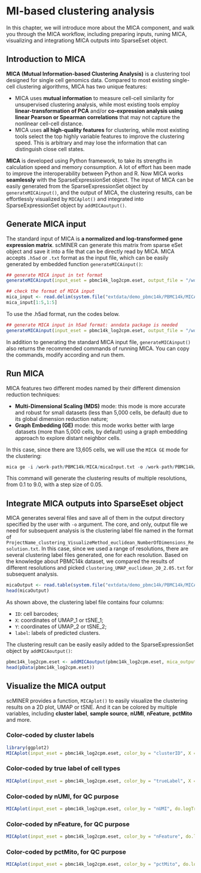 # MI-based clustering analysis

In this chapter, we will introduce more about the MICA component, and walk you through the MICA workflow, including preparing inputs, runing MICA, visualizing and integrationg MICA outputs into SparseEset object.

## Introduction to MICA

**MICA (Mutual Information-based Clustering Analysis)** is a clustering tool designed for single cell genomics data. Compared to most existing single-cell clustering algorithms, MICA has two unique features:

- MICA uses **mutual information** to measure cell-cell similarity for unsupervised clustering analysis, while most existing tools employ **linear-transformation of PCA** and/or **co-expression analysis using linear Pearson or Spearman correlations** that may not capture the nonlinear cell-cell distance.
- MICA uses **all high-quality features** for clustering, while most existing tools select the top highly variable features to improve the clustering speed. This is arbitrary and may lose the information that can distinguish close cell states.  

**MICA** is developed using Python framework, to take its strengths in calculation speed and memory consumption. A lot of effort has been made to improve the interoperability between Python and R. Now MICA works **seamlessly** with the SparseExpressionSet object. The input of MICA can be easily generated from the SparseExpressionSet object by `generateMICAinput()`, and the output of MICA, the clustering results, can be effortlessly visualized by `MICAplot()` and integrated into SparseExpressionSet object by `addMICAoutput()`.

## Generate MICA input

The standard input of MICA is **a normalized and log-transformed gene expression matrix**. scMINER can generate this matrix from sparse eSet object and save it into a file that can be directly read by MICA. MICA accepts `.h5ad` or `.txt` format as the input file, which can be easily generated by embedded function `generateMICAinput()`:
```r
## generate MICA input in txt format
generateMICAinput(input_eset = pbmc14k_log2cpm.eset, output_file = "/work-path/PBMC14k/MICA/micaInput.txt", overwrite = FALSE)

## check the format of MICA input
mica_input <- read.delim(system.file("extdata/demo_pbmc14k/PBMC14k/MICA/micaInput.txt", package = "scMINER"), header = T, sep = "\t", row.names = 1)
mica_input[1:5,1:5]
```

To use the .h5ad format, run the codes below.
```r
## generate MICA input in h5ad format: anndata package is needed
generateMICAinput(input_eset = pbmc14k_log2cpm.eset, output_file = "/work-path/PBMC14k/MICA/micaInput.h5ad", overwrite = FALSE)
```

In addition to generating the standard MICA input file, `generateMICAinput()` also returns the recommended commands of running MICA. You can copy the commands, modify according and run them.


## Run MICA

MICA features two different modes named by their different dimension reduction techniques:

- **Multi-Dimensional Scaling (MDS)** mode: this mode is more accurate and robust for small datasets (less than 5,000 cells, be default) due to its global dimension reduction nature;
- **Graph Embedding (GE)** mode: this mode works better with large datasets (more than 5,000 cells, by default) using a graph embedding approach to explore distant neighbor cells.

In this case, since there are 13,605 cells, we will use the `MICA GE` mode for the clustering:
```r
mica ge -i /work-path/PBMC14k/MICA/micaInput.txt -o /work-path/PBMC14k/MICA/micaOutput -minr 0.1 -maxr 9.0 -ss 0.05 -nw 40
```

This command will generate the clustering results of multiple resolutions, from 0.1 to 9.0, with a step size of 0.05.

## Integrate MICA outputs into SparseEset object

MICA generates several files and save all of them in the output directory specified by the user with `-o` argument. The core, and only, output file we need for subsequent analysis is the clustering label file named in the format of `ProjectName_clustering_VisualizeMethod_euclidean_NumberOfDimensions_Resolution.txt`. In this case, since we used a range of resolutions, there are several clustering label files generated, one for each resolution. Based on the knowledge about PBMC14k dataset, we compared the results of different resolutions and picked `clustering_UMAP_euclidean_20_2.05.txt` for subsequent analysis.

```r
micaOutput <- read.table(system.file("extdata/demo_pbmc14k/PBMC14k/MICA/clustering_UMAP_euclidean_20_2.05.txt", package = "scMINER"), header = TRUE, sep = "\t", quote = "", stringsAsFactors = F)
head(micaOutput)
```
As shown above, the clustering label file contains four columns:

- `ID`: cell barcodes;
- `X`: coordinates of UMAP_1 or tSNE_1;
- `Y`: coordinates of UMAP_2 or tSNE_2;
- `label`: labels of predicted clusters.

The clustering result can be easily easily added to the SparseExpressionSet object by `addMICAoutput()`:
```r
pbmc14k_log2cpm.eset <- addMICAoutput(pbmc14k_log2cpm.eset, mica_output_file = system.file("extdata/demo_pbmc14k/PBMC14k/MICA/clustering_UMAP_euclidean_20_2.05.txt", package = "scMINER"), visual_method = "umap")
head(pData(pbmc14k_log2cpm.eset))
```

## Visualize the MICA output

scMINER provides a function, `MICAplot()` to easily visualize the clustering results on a 2D plot, UMAP or tSNE. And it can be colored by multiple variables, including **cluster label**, **sample source**, **nUMI**, **nFeature**, **pctMito** and more.  

### Color-coded by cluster labels

```r
library(ggplot2)
MICAplot(input_eset = pbmc14k_log2cpm.eset, color_by = "clusterID", X = "UMAP_1", Y = "UMAP_2", point.size = 0.1, fontsize.cluster_label = 6)
```

### Color-coded by true label of cell types

```r
MICAplot(input_eset = pbmc14k_log2cpm.eset, color_by = "trueLabel", X = "UMAP_1", Y = "UMAP_2", point.size = 0.1, fontsize.cluster_label = 4)
```

### Color-coded by nUMI, for QC purpose

```r
MICAplot(input_eset = pbmc14k_log2cpm.eset, color_by = "nUMI", do.logTransform = TRUE, point.size = 0.1)
```


### Color-coded by nFeature, for QC purpose

```r
MICAplot(input_eset = pbmc14k_log2cpm.eset, color_by = "nFeature", do.logTransform = TRUE, point.size = 0.1)
```
### Color-coded by pctMito, for QC purpose

```r
MICAplot(input_eset = pbmc14k_log2cpm.eset, color_by = "pctMito", do.logTransform = FALSE, point.size = 0.1)
```
